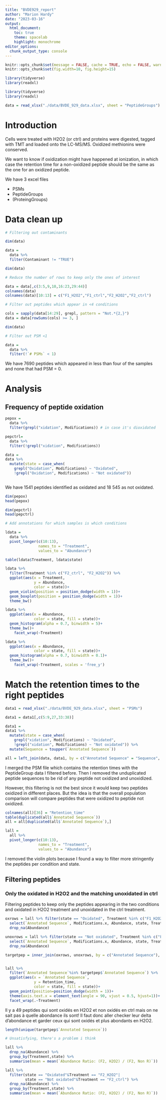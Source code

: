 ```yaml
---
title: "BVDE929_report"
author: "Marion Hardy"
date: "2023-03-16"
output: 
  html_document:
    toc: true 
    theme: spacelab 
    highlight: monochrome
editor_options: 
  chunk_output_type: console
---
```


```r
knitr::opts_chunk$set(message = FALSE, cache = TRUE, echo = FALSE, warning = F, cache.lazy = F)
knitr::opts_chunk$set(fig.width=10, fig.height=15) 

library(tidyverse)
library(readxl)

```


```r

library(tidyverse)
library(readxl)

data = read_xlsx("./data/BVDE_929_data.xlsx", sheet = "PeptideGroups")

```


# Introduction

Cells were treated with H2O2 (or ctrl) and proteins were digested, tagged with TMT and loaded onto the LC-MS/MS.
Oxidized methionins were conserved.

We want to know if oxidization might have happened at ionization, in which case the retention time for a non-oxidized
peptide should be the same as the one for an oxidized peptide.

We have 3 excel files

- PSMs
- PeptideGroups
- (ProteingGroups)

# Data clean up

```r

# Filtering out contaminants

dim(data)

data = 
  data %>% 
  filter(Contaminant != "TRUE")

dim(data)

```


```r

# Reduce the number of rows to keep only the ones of interest

data = data[,c(3:5,9,10,16:23,29:44)]
colnames(data)
colnames(data)[10:13] = c("F1_H2O2","F1_ctrl","F2_H2O2","F2_ctrl")

# Filter out peptides which appear in <4 conditions

cols = sapply(data[14:29], grepl, pattern = "Not.*{2,}")
data = data[rowSums(cols) >= 3, ]

dim(data)

# Filter out PSM <1

data =
  data %>% 
  filter(!`# PSMs` < 1)

```

We have 7690 peptides which appeared in less than four of the samples and none that had PSM = 0.

# Analysis

## Frequency of peptide oxidation

```r

pepox = 
  data %>% 
  filter(grepl("xidation", Modifications)) # in case it's dioxidated

pepctrl=
  data %>% 
  filter(!grepl("xidation", Modifications))

data =
data %>%
  mutate(state = case_when(
    grepl("Oxidation", Modifications) ~ "Oxidated",
    !grepl("Oxidation", Modifications) ~ "Not oxidated"))
  

```

We have 1541 peptides identified as oxidated and 18 545 as not oxidated.

```r

dim(pepox)
head(pepox)

dim(pepctrl)
head(pepctrl)

```


```r

# Add annotations for which samples is which conditions

ldata =
  data %>% 
  pivot_longer(c(10:13),
               names_to = "Treatment",
               values_to = "Abundance")

table(ldata$Treatment, ldata$state)

ldata %>% 
  filter(Treatment %in% c("F2_ctrl", "F2_H2O2")) %>% 
  ggplot(aes(x = Treatment, 
             y = Abundance,
             color = state))+
  geom_violin(position = position_dodge(width = 1))+
  geom_boxplot(position = position_dodge(width = 1))+
  theme_bw()

ldata %>% 
  ggplot(aes(x = Abundance,
             color = state, fill = state))+
  geom_histogram(alpha = 0.7, binwidth = 5)+
  theme_bw()+
    facet_wrap(~Treatment)

ldata %>% 
  ggplot(aes(x = Abundance,
             color = state, fill = state))+
  geom_histogram(alpha = 0.7, binwidth = 0.1)+
  theme_bw()+
    facet_wrap(~Treatment, scales = 'free_y')


```


# Match the retention times to the right peptides

```r

data1 = read_xlsx("./data/BVDE_929_data.xlsx", sheet = "PSMs")

data1 = data1[,c(5:9,27,33:38)]

data1 =
data1 %>%
  mutate(state = case_when(
    grepl("xidation", Modifications) ~ "Oxidated",
    !grepl("xidation", Modifications) ~ "Not oxidated")) %>% 
  mutate(Sequence = toupper(`Annotated Sequence`))

all = left_join(data, data1, by = c("Annotated Sequence" = "Sequence", "state" = "state"))

```

I merged the PSM file which contains the retention times with the PeptideGroup data I filtered before.
Then I removed the unduplicated peptide sequences to be rid of any peptide not oxidized and unoxidized.

However, this filtering is not the best since it would keep two peptides oxidized in different places. But the idea is that the overall population comparison will compare peptides that were oxidized to peptide not oxidized.

```r

colnames(all)[36] = "Retention_time"
table(duplicated(all$`Annotated Sequence`))
all = all[duplicated(all$`Annotated Sequence`),]

lall =
  all %>% 
  pivot_longer(c(10:13),
               names_to = "Treatment",
               values_to = "Abundance")


```

I removed the violin plots because I found a way to filter more stringently the peptides per condition and state.


## Filtering peptides 
### Only the oxidated in H2O2 and the matching unoxidated in ctrl

Filtering peptides to keep only the peptides appearing in the two conditions and oxidated in H2O2 treatment and unoxidated in the ctrl treatment.

```r

oxrows = lall %>% filter(state == "Oxidated", Treatment %in% c("F1_H2O2", "F2_H2O2")) %>% 
  select(`Annotated Sequence`, Modifications.x, Abundance, state, Treatment, Retention_time) %>% 
  drop_na(Abundance)

unoxrows = lall %>% filter(state == "Not oxidated", Treatment %in% c("F1_ctrl", "F2_ctrl")) %>% 
  select(`Annotated Sequence`, Modifications.x, Abundance, state, Treatment, Retention_time) %>% 
  drop_na(Abundance)

```


```r

targetpep = inner_join(oxrows, unoxrows, by = c("Annotated Sequence"), suffix = c("_H2O2", "_ctrl"))


lall %>% 
  filter(`Annotated Sequence`%in% targetpep$`Annotated Sequence`) %>% 
  ggplot(aes(x = `Annotated Sequence`,
             y = Retention_time,
             color = state, fill = state))+
  geom_point(position=position_dodge(width = 1))+
  theme(axis.text.x = element_text(angle = 90, vjust = 0.5, hjust=1))+
  facet_wrap(.~Treatment)

```

Il y a 49 peptides qui sont oxidés en H2O2 et non oxidés en ctrl mais on ne sait pas à quelle abondance ils sont! Il faut donc aller checker leur delta d'abondance et garder ceux qui sont oxidés et plus abondants en H2O2.

```r

length(unique(targetpep$`Annotated Sequence`))

# Unsatisfying, there's a problem i think

lall %>% 
  drop_na(Abundance) %>% 
  group_by(Treatment,state) %>% 
  summarise(mean = mean(`Abundance Ratio: (F2, H2O2) / (F2, Non R)`))

lall %>% 
  filter(state == "Oxidated"&Treatment == "F2_H2O2"|
         state == "Not oxidated"&Treatment == "F2_ctrl") %>% 
  drop_na(Abundance) %>% 
  group_by(Treatment,state) %>% 
  summarise(mean = mean(`Abundance Ratio: (F2, H2O2) / (F2, Non R)`))



```


















